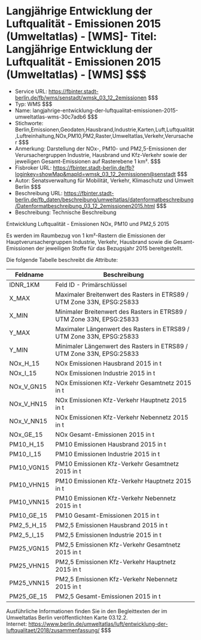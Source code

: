 # Langjährige Entwicklung der Luftqualität - Emissionen 2015 (Umweltatlas) - [WMS]- Titel: Langjährige Entwicklung der Luftqualität - Emissionen 2015 (Umweltatlas) - [WMS] $$$
- Service URL: https://fbinter.stadt-berlin.de/fb/wms/senstadt/wmsk_03_12_2emissionen $$$
- Typ: WMS $$$
- Name: langjahrige-entwicklung-der-luftqualitat-emissionen-2015-umweltatlas-wms-30c7adb6 $$$
- Stichworte: Berlin,Emissionen,Geodaten,Hausbrand,Industrie,Karten,Luft,Luftqualität,Luftreinhaltung,NOx,PM10,PM2,Raster,Umweltatlas,Verkehr,Verursacher $$$
- Anmerkung: Darstellung der NOx-, PM10- und PM2,5-Emissionen der Verursachergruppen Industrie, Hausbrand und Kfz-Verkehr sowie der jeweiligen Gesamt-Emissionen auf Rasterebene 1 km². $$$
- Fisbroker URL: https://fbinter.stadt-berlin.de/fb?loginkey=showMap&mapId=wmsk_03_12_2emissionen@senstadt $$$
- Autor: Senatsverwaltung für Mobilität, Verkehr, Klimaschutz und Umwelt Berlin $$$
- Beschreibung URL: https://fbinter.stadt-berlin.de/fb_daten/beschreibung/umweltatlas/datenformatbeschreibung/Datenformatbeschreibung_03_12_2emissionen2015.html $$$
- Beschreibung: Technische Beschreibung 

Entwicklung Luftqualität - Emissionen NOx, PM10 und PM2,5 2015 

Es werden im Raumbezug von 1 km²-Rastern die Emissionen der Hauptverursachergruppen Industrie, Verkehr, Hausbrand sowie die Gesamt-Emissionen der jeweiligen Stoffe für das Bezugsjahr 2015 bereitgestellt.

Die folgende Tabelle beschreibt die Attribute:

| **Feldname**  | **Beschreibung**                                                       |
| ------------- | ---------------------------------------------------------------------- |
| IDNR\_1KM     | Feld ID - Primärschlüssel                                              |
| X\_MAX        | Maximaler Breitenwert des Rasters in ETRS89 / UTM Zone 33N, EPSG:25833 |
| X\_MIN        | Minimaler Breitenwert des Rasters in ETRS89 / UTM Zone 33N, EPSG:25833 |
| Y\_MAX        | Maximaler Längenwert des Rasters in ETRS89 / UTM Zone 33N, EPSG:25833  |
| Y\_MIN        | Minimaler Längenwert des Rasters in ETRS89 / UTM Zone 33N, EPSG:25833  |
| NOx\_H\_15    | NOx Emissionen Hausbrand 2015 in t                                     |
| NOx\_I\_15    | NOx Emissionen Industrie 2015 in t                                     |
| NOx\_V\_GN15  | NOx Emissionen Kfz-Verkehr Gesamtnetz 2015 in t                        |
| NOx\_V\_HN15  | NOx Emissionen Kfz-Verkehr Hauptnetz 2015 in t                         |
| NOx\_V\_NN15  | NOx Emissionen Kfz-Verkehr Nebennetz 2015 in t                         |
| NOx\_GE\_15   | NOx Gesamt-Emissionen 2015 in t                                        |
| PM10\_H\_15   | PM10 Emissionen Hausbrand 2015 in t                                    |
| PM10\_I\_15   | PM10 Emissionen Industrie 2015 in t                                    |
| PM10\_VGN15   | PM10 Emissionen Kfz-Verkehr Gesamtnetz 2015 in t                       |
| PM10\_VHN15   | PM10 Emissionen Kfz-Verkehr Hauptnetz 2015 in t                        |
| PM10\_VNN15   | PM10 Emissionen Kfz-Verkehr Nebennetz 2015 in t                        |
| PM10\_GE\_15  | PM10 Gesamt-Emissionen 2015 in t                                       |
| PM2\_5\_H\_15 | PM2,5 Emissionen Hausbrand 2015 in t                                   |
| PM2\_5\_I\_15 | PM2,5 Emissionen Industrie 2015 in t                                   |
| PM25\_VGN15   | PM2,5 Emissionen Kfz-Verkehr Gesamtnetz 2015 in t                      |
| PM25\_VHN15   | PM2,5 Emissionen Kfz-Verkehr Hauptnetz 2015 in t                       |
| PM25\_VNN15   | PM2,5 Emissionen Kfz-Verkehr Nebennetz 2015 in t                       |
| PM25\_GE\_15  | PM2,5 Gesamt-Emissionen 2015 in t                                      |

Ausführliche Informationen finden Sie in den Begleittexten der im Umweltatlas Berlin veröffentlichten Karte 03.12.2.  
Internet: https://www.berlin.de/umweltatlas/luft/entwicklung-der-luftqualitaet/2018/zusammenfassung/ $$$
